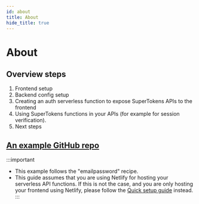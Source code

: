 ```yaml
---
id: about
title: About
hide_title: true
---
```


<!-- ./thirdpartyemailpassword/serverless/with-netlify/about.mdx -->

# About

## Overview steps

1. Frontend setup
2. Backend config setup
3. Creating an auth serverless function to expose SuperTokens APIs to the frontend
4. Using SuperTokens functions in your APIs (for example for session verification).
5. Next steps

## [An example GitHub repo](https://github.com/supertokens/supertokens-auth-react/tree/master/examples/with-netlify) 

:::important
- This example follows the "emailpassword" recipe.
- This guide assumes that you are using Netlify for hosting your serverless API functions. If this is not the case, and you are only hosting your frontend using Netlify, please follow the [Quick setup guide](../../quick-setup/frontend) instead.
:::